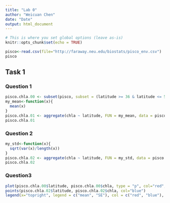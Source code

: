```yaml
---
title: "Lab 0"
author: "Weicuan Chen"
date: "Date"
output: html_document
---
```


```r
# This is where you set global options (leave as-is)
knitr::opts_chunk$set(echo = TRUE)
```

```r
pisco<-read.csv(file="http://faraway.neu.edu/biostats/pisco_env.csv")
pisco
```

## Task 1

### Question 1 

```r
pisco.chla.00 <- subset(pisco, subset = (latitude >= 36 & latitude <= 50), select = c("latitude", "chla"))
my_mean<-function(x){
  mean(x)
}
pisco.chla.01 <- aggregate(chla ~ latitude, FUN = my_mean, data = pisco.chla.00)
pisco.chla.01
```
### Question 2

```r
my_std<-function(x){
  sqrt(var(x)/length(x))
}
pisco.chla.02 <- aggregate(chla ~ latitude, FUN = my_std, data = pisco.chla.00)
pisco.chla.02
```
### Question3

```r
plot(pisco.chla.00$latitude, pisco.chla.00$chla, type = "p", col="red", ylab = "chla", xlab = "Latitude (degrees N)")
points(pisco.chla.02$latitude, pisco.chla.02$chla, col="blue")
legend(x="topright", legend = c("mean", "SE"), col = c("red", "blue"), pch = 1)
```

